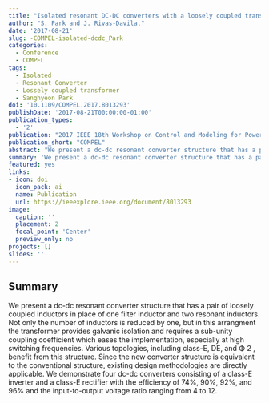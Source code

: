 ```yaml
---
title: "Isolated resonant DC-DC converters with a loosely coupled transformer"
author: "S. Park and J. Rivas-Davila,"
date: '2017-08-21'
slug: -COMPEL-isolated-dcdc_Park
categories:
  - Conference
  - COMPEL
tags: 
  - Isolated
  - Resonant Converter
  - Lossely coupled transformer
  - Sanghyeon Park
doi: '10.1109/COMPEL.2017.8013293'
publishDate: '2017-08-21T00:00:00-01:00'
publication_types:
  - '2'
publication: "2017 IEEE 18th Workshop on Control and Modeling for Power Electronics (COMPEL)"
publication_short: "COMPEL"
abstract: "We present a dc-dc resonant converter structure that has a pair of loosely coupled inductors in place of one filter inductor and two resonant inductors. Not only the number of inductors is reduced by one, but in this arrangment the transformer provides galvanic isolation and requires a sub-unity coupling coefficient which eases the implementation, especially at high switching frequencies. Various topologies, including class-E, DE, and Φ 2 , benefit from this structure. Since the new converter structure is equivalent to the conventional structure, existing design methodologies are directly applicable. We demonstrate four dc-dc converters consisting of a class-E inverter and a class-E rectifier with the efficiency of 74%, 90%, 92%, and 96% and the input-to-output voltage ratio ranging from 4 to 12."
summary: 'We present a dc-dc resonant converter structure that has a pair of loosely coupled inductors in place of one filter inductor and two resonant inductors. Not only the number of inductors is reduced by one, but in this arrangment the transformer provides galvanic isolation and requires a sub-unity coupling coefficient which eases the implementation, especially at high switching frequencies. Various topologies, including class-E, DE, and Φ 2 , benefit from this structure.'
featured: yes
links:
- icon: doi
  icon_pack: ai
  name: Publication
  url: https://ieeexplore.ieee.org/document/8013293
image:
  caption: ''
  placement: 2
  focal_point: 'Center'
  preview_only: no
projects: []
slides: ''
---
```


## Summary

We present a dc-dc resonant converter structure that has a pair of loosely coupled inductors in place of one filter inductor and two resonant inductors. Not only the number of inductors is reduced by one, but in this arrangment the transformer provides galvanic isolation and requires a sub-unity coupling coefficient which eases the implementation, especially at high switching frequencies. Various topologies, including class-E, DE, and Φ 2 , benefit from this structure. Since the new converter structure is equivalent to the conventional structure, existing design methodologies are directly applicable. We demonstrate four dc-dc converters consisting of a class-E inverter and a class-E rectifier with the efficiency of 74%, 90%, 92%, and 96% and the input-to-output voltage ratio ranging from 4 to 12.
